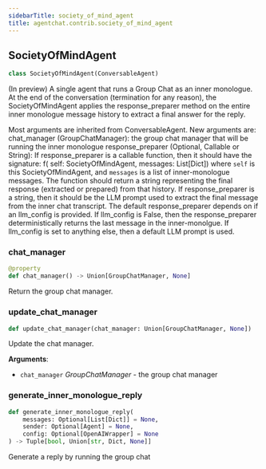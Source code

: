 ```yaml
---
sidebarTitle: society_of_mind_agent
title: agentchat.contrib.society_of_mind_agent
---
```


## SocietyOfMindAgent

```python
class SocietyOfMindAgent(ConversableAgent)
```

(In preview) A single agent that runs a Group Chat as an inner monologue.
At the end of the conversation (termination for any reason), the SocietyOfMindAgent
applies the response_preparer method on the entire inner monologue message history to
extract a final answer for the reply.

Most arguments are inherited from ConversableAgent. New arguments are:
chat_manager (GroupChatManager): the group chat manager that will be running the inner monologue
response_preparer (Optional, Callable or String): If response_preparer is a callable function, then
it should have the signature:
f( self: SocietyOfMindAgent, messages: List[Dict])
where `self` is this SocietyOfMindAgent, and `messages` is a list of inner-monologue messages.
The function should return a string representing the final response (extracted or prepared)
from that history.
If response_preparer is a string, then it should be the LLM prompt used to extract the final
message from the inner chat transcript.
The default response_preparer depends on if an llm_config is provided. If llm_config is False,
then the response_preparer deterministically returns the last message in the inner-monolgue. If
llm_config is set to anything else, then a default LLM prompt is used.

### chat\_manager

```python
@property
def chat_manager() -> Union[GroupChatManager, None]
```

Return the group chat manager.

### update\_chat\_manager

```python
def update_chat_manager(chat_manager: Union[GroupChatManager, None])
```

Update the chat manager.

**Arguments**:

- `chat_manager` _GroupChatManager_ - the group chat manager

### generate\_inner\_monologue\_reply

```python
def generate_inner_monologue_reply(
    messages: Optional[List[Dict]] = None,
    sender: Optional[Agent] = None,
    config: Optional[OpenAIWrapper] = None
) -> Tuple[bool, Union[str, Dict, None]]
```

Generate a reply by running the group chat

